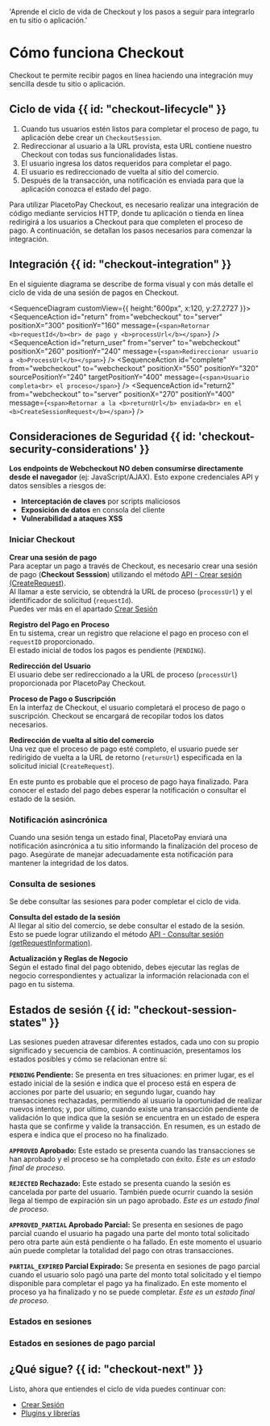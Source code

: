 
  'Aprende el ciclo de vida de Checkout y los pasos a seguir para integrarlo en tu sitio o aplicación.'

# Cómo funciona Checkout

Checkout te permite recibir pagos en línea haciendo una integración muy sencilla desde tu sitio o aplicación.

## Ciclo de vida {{ id: "checkout-lifecycle" }}

1. Cuando tus usuarios estén listos para completar el proceso de pago, tu aplicación debe crear un `CheckoutSession`.
2. Redireccionar al usuario a la URL provista, esta URL contiene nuestro Checkout con todas sus funcionalidades listas.
3. El usuario ingresa los datos requeridos para completar el pago.
4. El usuario es redireccionado de vuelta al sitio del comercio.
5. Después de la transacción, una notificación es enviada para que la aplicación conozca el estado del pago.

Para utilizar PlacetoPay Checkout, es necesario realizar una integración de código mediante servicios HTTP, donde tu aplicación o tienda en línea redirigirá a los usuarios a Checkout para que completen el proceso de pago. A continuación, se detallan los pasos necesarios para comenzar la integración.

## Integración {{ id: "checkout-integration" }}

En el siguiente diagrama se describe de forma visual y con más detalle el ciclo de vida de una sesión de pagos en Checkout.

<SequenceDiagram customView={{ height:"600px", x:120, y:27.2727 }}> 
  <SequenceActor 
  id="site" 
  color="bg-blueFlow" 
  label="Tu sitio" 
  positionX="0" 
  positionY="0" 
  height="700px" 
  />
  <Line id="line" label="Inicio" positionX="-100" positionY="35" width="800px" />
  <SequenceActor id="server" label="Tu servidor" positionX="220" positionY="0" height="700px" />
  <SequenceActor id="webcheckout" color="bg-orangeFlow" label="Webcheckout" positionX="550" positionY="0" height="700px" />
  <SequenceAction 
    id="process"
    from="site" 
    to="server" 
    message="Iniciar proceso" 
    positionX="50" 
    positionY="70" 
  />
  <SequenceAction 
    id="session"  
    from="server" 
    to="webcheckout" 
    message="Crear sesión de pago" 
    positionX="300" 
    positionY="70" 
  />
  <SequenceAction 
    id="return"
    from="webcheckout" 
    to="server" 
    positionX="300" 
    positionY="160"
    message={`<span>Retornar <b>requestId</b><br> de pago y <b>processUrl</b></span>`} 
  />
    <SequenceAction 
    id="return_user"
    from="server" 
    to="webcheckout" 
    positionX="260" 
    positionY="240"
    message={`<span>Redireccionar usuario a <b>ProcessUrl</b></span>`} 
  />
  <SequenceAction 
    id="complete"
    from="webcheckout" 
    to="webcheckout"
    positionX="550" 
    positionY="320" 
    sourcePositionY="240"
    targetPositionY="400"
    message={`<span>Usuario completa<br> el proceso</span>`} 
  />
  <SequenceAction 
    id="return2"
    from="webcheckout" 
    to="server" 
    positionX="270" 
    positionY="400"
    message={`<span>Retornar a la <b>returnUrl</b> enviada<br> en el <b>CreateSessionRequest</b></span>`} 
  />
  <Line id="lineConsulta" label="Consulta" positionX="-100" positionY="460" width="800px" />
  <SequenceAction 
    id="checkSession"  
    from="server" 
    to="webcheckout" 
    message="Consultar sesión de pago" 
    positionX="290" 
    positionY="480" 
  />
  <SequenceAction 
    id="statusSession"  
    from="webcheckout" 
    to="server" 
    message="Retornar estado de la sesión" 
    positionX="280" 
    positionY="560" 
  />
  <SequenceAction 
    id="detail"  
    from="server" 
    to="site" 
    message="Detalle del proceso" 
    positionX="35" 
    positionY="560" 
  />
  <Line id="lineNotificacion" label="Notificación" positionX="-100" positionY="618" width="800px" />
  <SequenceAction 
    id="notification"
    from="webcheckout" 
    to="server" 
    message="Notificación webhook"
    positionX="300" 
    positionY="660" 
  />
</SequenceDiagram>
## Consideraciones de Seguridad {{ id: 'checkout-security-considerations' }}

**Los endpoints de Webcheckout NO deben consumirse directamente desde el navegador** (ej: JavaScript/AJAX). Esto expone credenciales API y datos sensibles a riesgos de:
- **Interceptación de claves** por scripts maliciosos
- **Exposición de datos** en consola del cliente
- **Vulnerabilidad a ataques XSS**

### Iniciar Checkout

**Crear una sesión de pago**  
Para aceptar un pago a través de Checkout, es necesario crear una sesión de pago (**Checkout Sesssion**) utilizando el método [API - Crear sesión (CreateRequest)](/checkout/api/reference/session#crear-una-sesion).  
Al llamar a este servicio, se obtendrá la URL de proceso (`processUrl`) y el identificador de solicitud (`requestId`).  
Puedes ver más en el apartado [Crear Sesión](/checkout/api/reference/session#crear-una-sesion)

**Registro del Pago en Proceso**  
En tu sistema, crear un registro que relacione el pago en proceso con el `requestID` proporcionado.  
El estado inicial de todos los pagos es pendiente (`PENDING`).

**Redirección del Usuario**  
El usuario debe ser redireccionado a la URL de proceso (`processUrl`) proporcionada por PlacetoPay Checkout.

**Proceso de Pago o Suscripción**  
En la interfaz de Checkout, el usuario completará el proceso de pago o suscripción. Checkout se encargará de recopilar todos los datos necesarios.

**Redirección de vuelta al sitio del comercio**  
Una vez que el proceso de pago esté completo, el usuario puede ser redirigido de vuelta a la URL de retorno (`returnUrl`) especificada en la solicitud inicial (`CreateRequest`).

En este punto es probable que el proceso de pago haya finalizado. Para conocer el estado del pago debes esperar la notificación o consultar el estado de la sesión.

### Notificación asincrónica

Cuando una sesión tenga un estado final, PlacetoPay enviará una notificación asincrónica a tu sitio informando la finalización del proceso de pago. Asegúrate de manejar adecuadamente esta notificación para mantener la integridad de los datos.

### Consulta de sesiones

Se debe consultar las sesiones para poder completar el ciclo de vida.

**Consulta del estado de la sesión**  
Al llegar al sitio del comercio, se debe consultar el estado de la sesión.  
Esto se puede lograr utilizando el método [API - Consultar sesión (getRequestInformation)](/checkout/api/reference/session#query-a-session).

**Actualización y Reglas de Negocio**  
Según el estado final del pago obtenido, debes ejecutar las reglas de negocio correspondientes y actualizar la información relacionada con el pago en tu sistema.

## Estados de sesión {{ id: "checkout-session-states" }}

Las sesiones pueden atravesar diferentes estados, cada uno con su propio significado y secuencia de cambios. A continuación, presentamos los estados posibles y cómo se relacionan entre sí:

**`PENDING` Pendiente:**
Se presenta en tres situaciones: en primer lugar, es el estado inicial de la sesión e indica que el proceso está en espera de acciones por parte del usuario;
en segundo lugar, cuando hay transacciones rechazadas, permitiendo al usuario la oportunidad de realizar nuevos intentos;
y, por ultimo, cuando existe una transacción pendiente de validación lo que indica que la sesión se encuentra en un estado de espera hasta que se confirme y valide la transacción.
En resumen, es un estado de espera e indica que el proceso no ha finalizado.

**`APPROVED` Aprobado:**
Este estado se presenta cuando las transacciones se han aprobado y el proceso se ha completado con éxito. _Este es un estado final de proceso._

**`REJECTED` Rechazado:**
Este estado se presenta cuando la sesión es cancelada por parte del usuario. También puede ocurrir cuando la sesión llega al tiempo de expiración sin un pago aprobado. _Este es un estado final de proceso._

**`APPROVED_PARTIAL` Aprobado Parcial:**
Se presenta en sesiones de pago parcial cuando el usuario ha pagado una parte del monto total solicitado pero otra parte aún está pendiente o ha fallado.
En este momento el usuario aún puede completar la totalidad del pago con otras transacciones.

**`PARTIAL_EXPIRED` Parcial Expirado:**
Se presenta en sesiones de pago parcial cuando el usuario solo pagó una parte del monto total solicitado y el tiempo disponible para completar el pago ya ha finalizado.
En este momento el proceso ya ha finalizado y no se puede completar. _Este es un estado final de proceso._

### Estados en sesiones
<SessionStates></SessionStates>

### Estados en sesiones de pago parcial
<PartialSessionStates></PartialSessionStates>

## ¿Qué sigue? {{ id: "checkout-next" }}

Listo, ahora que entiendes el ciclo de vída puedes continuar con:

- [Crear Sesión](/checkout/create-session)
- [Plugins y librerías](/checkout/plugins)
